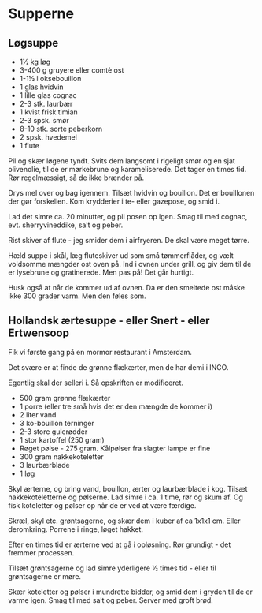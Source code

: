 # Supperne

## Løgsuppe

* 1½ kg løg
* 3-400 g gruyere eller comtè ost
* 1-1½ l oksebouillon
* 1 glas hvidvin
* 1 lille glas cognac
* 2-3 stk. laurbær
* 1 kvist frisk timian
* 2-3 spsk. smør
* 8-10 stk. sorte peberkorn
* 2 spsk. hvedemel
* 1 flute

Pil og skær løgene tyndt. Svits dem langsomt i rigeligt smør og 
en sjat olivenolie, til de er mørkebrune og karameliserede. Det tager
en times tid. Rør regelmæssigt, så de ikke brænder på.

Drys mel over og bag igennem. Tilsæt hvidvin og bouillon. Det er bouillonen
der gør forskellen. Kom krydderier i te- eller gazepose, og smid i.

Lad det simre ca. 20 minutter, og pil posen op igen. Smag til med
cognac, evt. sherryvineddike, salt og peber.

Rist skiver af flute - jeg smider dem i airfryeren. De skal være meget
tørre. 

Hæld suppe i skål, læg fluteskiver ud som små tømmerflåder, og vælt 
voldsomme mængder ost oven på. Ind i ovnen under grill, og giv dem til
de er lysebrune og gratinerede. Men pas på! Det går hurtigt.

Husk også at når de kommer ud af ovnen. Da er den smeltede ost måske ikke
300 grader varm. Men den føles som.

## Hollandsk ærtesuppe - eller Snert - eller Ertwensoop

Fik vi første gang på en mormor restaurant i Amsterdam.

Det svære er at finde de grønne flækærter, men de har demi i 
INCO.

Egentlig skal der selleri i. Så opskriften er modificeret.

* 500 gram grønne flækærter
* 1 porre (eller tre små hvis det er den mængde de kommer i)
* 2 liter vand
* 3 ko-bouillon terninger
* 2-3 store gulerødder
* 1 stor kartoffel (250 gram)
* Røget pølse - 275 gram. Kålpølser fra slagter lampe er fine
* 300 gram nakkekoteletter
* 3 laurbærblade 
* 1 løg

Skyl ærterne, og bring vand, bouillon, ærter og laurbærblade i kog.
Tilsæt nakkekoteletterne og pølserne. Lad simre i ca. 1 time, rør og skum af. Og fisk
koteletter og pølser op når de er ved at være færdige.

Skræl, skyl etc. grøntsagerne, og skær dem i kuber af ca 1x1x1 cm. Eller deromkring. Porrene i ringe, løget hakket. 

Efter en times tid er ærterne ved at gå i opløsning. Rør grundigt - det fremmer
processen. 

Tilsæt grøntsagerne og lad simre yderligere ½ times tid - eller til grøntsagerne 
er møre. 

Skær koteletter og pølser i mundrette bidder, og smid dem i gryden til de
er varme igen. Smag til med salt og peber. 
Server med groft brød.